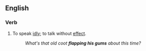 ==English==
===Verb===
{{infl|en|verb|head=to [[flap]] one's [[gums]]}}
# {{idiom|colloquial|US}} To speak [[idly]]; to talk without [[effect]].
#: ''What's that old coot '''flapping his gums''' about this time?''